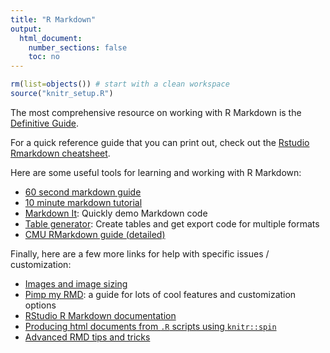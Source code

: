 ```yaml
---
title: "R Markdown"
output:
  html_document:
    number_sections: false
    toc: no
---
```


```r
rm(list=objects()) # start with a clean workspace
source("knitr_setup.R")
```

The most comprehensive resource on working with R Markdown is the [Definitive Guide](https://bookdown.org/yihui/rmarkdown/).

For a quick reference guide that you can print out, check out the [Rstudio Rmarkdown cheatsheet](https://www.rstudio.com/wp-content/uploads/2015/02/rmarkdown-cheatsheet.pdf).

Here are some useful tools for learning and working with R Markdown:

- [60 second markdown guide](https://commonmark.org/help/)
- [10 minute markdown tutorial](https://commonmark.org/help/tutorial/)
- [Markdown It](https://markdown-it.github.io): Quickly demo Markdown code
- [Table generator](http://www.tablesgenerator.com/): Create tables and get export code for multiple formats
- [CMU RMarkdown guide (detailed)](http://www.stat.cmu.edu/~cshalizi/rmarkdown/)

Finally, here are a few more links for help with specific issues / customization:

- [Images and image sizing](http://zevross.com/blog/2017/06/19/tips-and-tricks-for-working-with-images-and-figures-in-r-markdown-documents/)
- [Pimp my RMD](https://holtzy.github.io/Pimp-my-rmd/): a guide for lots of cool features and customization options
- [RStudio R Markdown documentation](http://rmarkdown.rstudio.com/)
- [Producing html documents from `.R` scripts using `knitr::spin`](http://deanattali.com/2015/03/24/knitrs-best-hidden-gem-spin/)
- [Advanced RMD tips and tricks](https://docs.google.com/presentation/d/e/2PACX-1vRo1eXJtiwo6aTA8KZ2E-bUbv2GOonC2RIVk_5eWQ5y-ADXbRamBhHaa3w1vMW6BkEPOMJ13ZahSo8Q/embed?start=false&loop=true&delayms=30000&slide=id.p)



